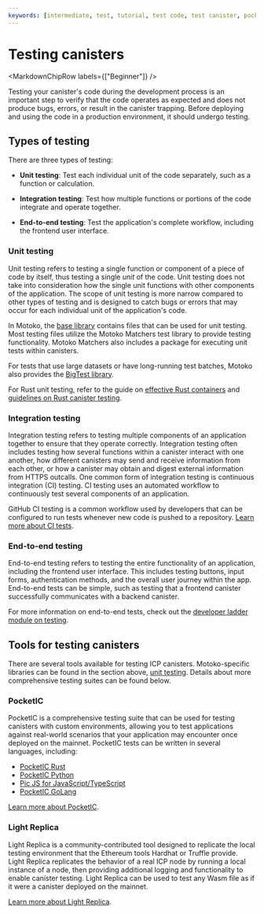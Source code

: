 ```yaml
---
keywords: [intermediate, test, tutorial, test code, test canister, pocket ic, pocketic]
---
```




# Testing canisters

<MarkdownChipRow labels={["Beginner"]} />

Testing your canister's code during the development process is an important step to verify that the code operates as expected and does not produce bugs, errors, or result in the canister trapping. Before deploying and using the code in a production environment, it should undergo testing.

## Types of testing

There are three types of testing:

- **Unit testing**: Test each individual unit of the code separately, such as a function or calculation.

- **Integration testing**: Test how multiple functions or portions of the code integrate and operate together.

- **End-to-end testing**: Test the application's complete workflow, including the frontend user interface.

### Unit testing

Unit testing refers to testing a single function or component of a piece of code by itself, thus testing a single *unit* of the code. Unit testing does not take into consideration how the single unit functions with other components of the application. The scope of unit testing is more narrow compared to other types of testing and is designed to catch bugs or errors that may occur for each individual unit of the application's code.

In Motoko, the [base library](https://github.com/dfinity/motoko-base/tree/master/test) contains files that can be used for unit testing. Most testing files utilize the Motoko Matchers test library to provide testing functionality. Motoko Matchers also includes a package for executing unit tests within canisters.

For tests that use large datasets or have long-running test batches, Motoko also provides the [BigTest library](https://github.com/matthewhammer/motoko-bigtest).

For Rust unit testing, refer to the guide on [effective Rust containers](https://mmapped.blog/posts/01-effective-rust-canisters) and [guidelines on Rust canister testing](https://docs.dfinity.systems/dfinity/spec/meta/rust.html#_tests).

### Integration testing

Integration testing refers to testing multiple components of an application together to ensure that they operate correctly. Integration testing often includes testing how several functions within a canister interact with one another, how different canisters may send and receive information from each other, or how a canister may obtain and digest external information from HTTPS outcalls. One common form of integration testing is continuous integration (CI) testing. CI testing uses an automated workflow to continuously test several components of an application.

GitHub CI testing is a common workflow used by developers that can be configured to run tests whenever new code is pushed to a repository. [Learn more about CI tests](https://docs.github.com/en/actions/using-workflows).

### End-to-end testing

End-to-end testing refers to testing the entire functionality of an application, including the frontend user interface. This includes testing buttons, input forms, authentication methods, and the overall user journey within the app. End-to-end tests can be simple, such as testing that a frontend canister successfully communicates with a backend canister.

For more information on end-to-end tests, check out the [developer ladder module on testing](/docs/current/tutorials/developer-journey/level-2/2.5-unit-testing#end-to-end-e2e-testing).

## Tools for testing canisters

There are several tools available for testing ICP canisters. Motoko-specific libraries can be found in the section above, [unit testing](#unit-testing). Details about more comprehensive testing suites can be found below.

### PocketIC

PocketIC is a comprehensive testing suite that can be used for testing canisters with custom environments, allowing you to test applications against real-world scenarios that your application may encounter once deployed on the mainnet. PocketIC tests can be written in several languages, including:

- [PocketIC Rust](https://crates.io/crates/pocket-ic)
- [PocketIC Python](https://pypi.org/project/pocket-ic/)
- [Pic JS for JavaScript/TypeScript](https://www.npmjs.com/package/@hadronous/pic)
- [PocketIC GoLang](https://pkg.go.dev/github.com/aviate-labs/agent-go/pocketic)

[Learn more about PocketIC](pocket-ic.mdx).

### Light Replica

Light Replica is a community-contributed tool designed to replicate the local testing environment that the Ethereum tools Hardhat or Truffle provide. Light Replica replicates the behavior of a real ICP node by running a local instance of a node, then providing additional logging and functionality to enable canister testing. Light Replica can be used to test any Wasm file as if it were a canister deployed on the mainnet.

[Learn more about Light Replica](https://github.com/icopen/lightic/tree/main).